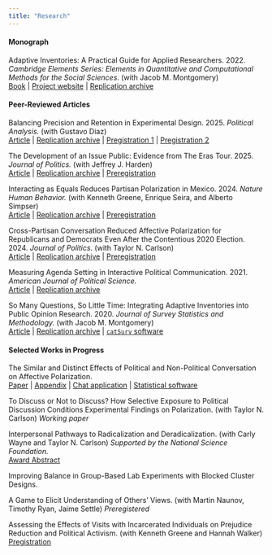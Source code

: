 ```yaml
---
title: "Research"
---
```



#### **Monograph**

Adaptive Inventories: A Practical Guide for Applied Researchers. 2022. *Cambridge Elements Series: Elements in Quantitative and Computational Methods for the Social Sciences*. (with Jacob M. Montgomery)\
[Book](https://www.cambridge.org/core/elements/abs/adaptive-inventories/56F7F734D6A22261D7BD2887CA9E8F97){target="_blank"} | [Project website](https://catsurv.com/){target="_blank"} | [Replication archive](https://codeocean.com/capsule/2685679/tree/v2){target="_blank"}


#### **Peer-Reviewed Articles**

Balancing Precision and Retention in Experimental Design. 2025. *Political Analysis.* (with Gustavo Diaz) \
[Article](https://doi.org/10.1017/pan.2025.10008){target="_blank"} |
[Replication archive](https://doi.org/10.7910/DVN/LMFOBS){target="_blank"} |
[Pregistration 1](https://osf.io/xj35p){target="_blank"}  |
[Pregistration 2](https://osf.io/kpwy6){target="_blank"} 

The Development of an Issue Public: Evidence from The Eras Tour. 2025. *Journal of Politics.* (with Jeffrey J. Harden) \
 [Article](https://doi.org/10.1086/737279){target="_blank"} |
 [Replication archive](https://doi.org/10.7910/DVN/NQLNFZ){target="_blank"} |
 [Preregistration](https://osf.io/y9m6b/){target="_blank"}

Interacting as Equals Reduces Partisan Polarization in Mexico. 2024. *Nature Human Behavior.* (with Kenneth Greene, Enrique Seira, and Alberto Simpser)\
[Article](https://doi.org/10.1038/s41562-024-02043-y){target="_blank"} |
[Replication archive](https://osf.io/f7bzy/){target="_blank"} |
[Preregistration](https://www.socialscienceregistry.org/trials/8143){target="_blank"}

Cross-Partisan Conversation Reduced Affective Polarization for Republicans and Democrats Even After the Contentious 2020 Election. 2024. *Journal of Politics*. (with Taylor N. Carlson)\
[Article](https://doi.org/10.1086/729931){target="_blank"} |
[Replication archive](https://doi.org/10.7910/DVN/EVRMBG){target="_blank"} |
[Preregistration](https://osf.io/sfr9c){target="_blank"}

Measuring Agenda Setting in Interactive Political Communication. 2021. *American Journal of Political Science.*\
[Article](https://onlinelibrary.wiley.com/doi/abs/10.1111/ajps.12653){target="_blank"} |
[Replication archive](https://doi.org/10.7910/DVN/MYM5OB){target="_blank"}

So Many Questions, So Little Time: Integrating Adaptive Inventories into Public Opinion Research. 2020. *Journal of Survey Statistics and Methodology.* (with Jacob M. Montgomery) \
[Article](https://doi.org/10.1093/jssam/smz027){target="_blank"} | [Replication archive](https://doi.org/10.7910/DVN/BRJAPZ){target="_blank"} | [`catSurv` software](https://cran.r-project.org/package=catSurv){target="_blank"}


#### **Selected Works in Progress**

The Similar and Distinct Effects of Political and Non-Political Conversation on Affective Polarization.\
[Paper](files/conversations.pdf){target="_blank"} | [Appendix](files/conversations_appendix.pdf){target="_blank"} | [Chat application](https://chatter-washu.herokuapp.com/){target="_blank"} | [Statistical software](https://github.com/erossiter/blockclustr){target="_blank"}

To Discuss or Not to Discuss? How Selective Exposure to Political Discussion Conditions Experimental Findings on Polarization. (with Taylor N. Carlson) *Working paper*

Interpersonal Pathways to Radicalization and Deradicalization. (with Carly Wayne and Taylor N. Carlson) *Supported by the National Science Foundation.*\
[Award Abstract](https://www.nsf.gov/awardsearch/showAward?AWD_ID=2241835&HistoricalAwards=false){target="_blank"} 

Improving Balance in Group-Based Lab Experiments with Blocked Cluster Designs.

A Game to Elicit Understanding of Others' Views. (with Martin Naunov, Timothy Ryan, Jaime Settle) *Preregistered*

Assessing the Effects of Visits with Incarcerated Individuals on Prejudice Reduction and Political Activism. (with Kenneth Greene and Hannah Walker)\
[Pregistration](https://aspredicted.org/MGS_33H){target="_blank"}



